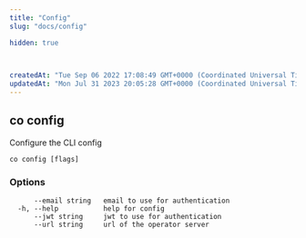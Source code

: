 ```yaml
---
title: "Config"
slug: "docs/config"

hidden: true
 


createdAt: "Tue Sep 06 2022 17:08:49 GMT+0000 (Coordinated Universal Time)"
updatedAt: "Mon Jul 31 2023 20:05:28 GMT+0000 (Coordinated Universal Time)"
---
```

## co config

Configure the CLI config

```
co config [flags]
```

### Options

```
      --email string   email to use for authentication
  -h, --help           help for config
      --jwt string     jwt to use for authentication
      --url string     url of the operator server
```

